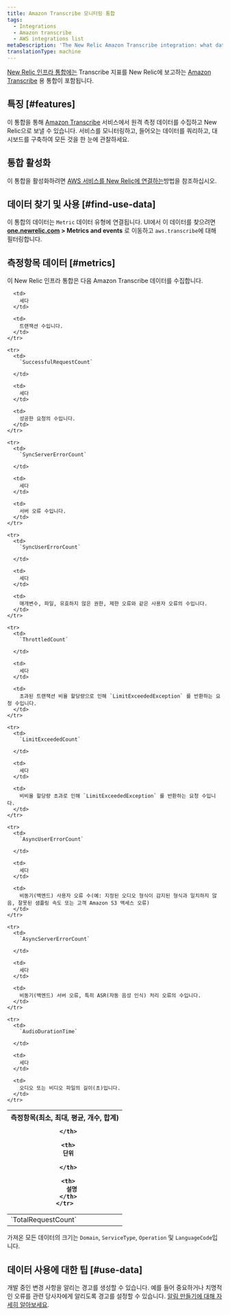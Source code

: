 ```yaml
---
title: Amazon Transcribe 모니터링 통합
tags:
  - Integrations
  - Amazon transcribe
  - AWS integrations list
metaDescription: 'The New Relic Amazon Transcribe integration: what data it reports, and how to enable it.'
translationType: machine
---
```


[New Relic 인프라 통합에는](/docs/infrastructure/integrations-getting-started/getting-started/introduction-infrastructure-integrations) Transcribe 지표를 New Relic에 보고하는 [Amazon Transcribe](https://aws.amazon.com/transcribe) 용 통합이 포함됩니다.

## 특징 [#features]

이 통합을 통해 [Amazon Transcribe](https://aws.amazon.com/transcribe/) 서비스에서 원격 측정 데이터를 수집하고 New Relic으로 보낼 수 있습니다. 서비스를 모니터링하고, 들어오는 데이터를 쿼리하고, 대시보드를 구축하여 모든 것을 한 눈에 관찰하세요.

## 통합 활성화

이 통합을 활성화하려면 [AWS 서비스를 New Relic에 연결하는](/docs/infrastructure/amazon-integrations/connect/aws-metric-stream/#set-up-metric-stream)방법을 참조하십시오.

## 데이터 찾기 및 사용 [#find-use-data]

이 통합의 데이터는 `Metric` 데이터 유형에 연결됩니다. UI에서 이 데이터를 찾으려면 **[one.newrelic.com](https://one.newrelic.com/all-capabilities) > Metrics and events** 로 이동하고 `aws.transcribe`에 대해 필터링합니다.

## 측정항목 데이터 [#metrics]

이 New Relic 인프라 통합은 다음 Amazon Transcribe 데이터를 수집합니다.

<table>
  <thead>
    <tr>
      <th style={{ width: "200px" }}>
        측정항목(최소, 최대, 평균, 개수, 합계)  

      </th>

      <th>
        단위  

      </th>

      <th>
        설명
      </th>
    </tr>
  </thead>

  <tbody>
    <tr>
      <td>
        `TotalRequestCount`
      </td>

      <td>
        세다
      </td>

      <td>
        트랜잭션 수입니다.
      </td>
    </tr>

    <tr>
      <td>
        `SuccessfulRequestCount`  

      </td>

      <td>
        세다
      </td>

      <td>
        성공한 요청의 수입니다.
      </td>
    </tr>

    <tr>
      <td>
        `SyncServerErrorCount`  

      </td>

      <td>
        세다
      </td>

      <td>
        서버 오류 수입니다.
      </td>
    </tr>

    <tr>
      <td>
        `SyncUserErrorCount`  

      </td>

      <td>
        세다
      </td>

      <td>
        매개변수, 파일, 유효하지 않은 권한, 제한 오류와 같은 사용자 오류의 수입니다.
      </td>
    </tr>

    <tr>
      <td>
        `ThrottledCount`  

      </td>

      <td>
        세다
      </td>

      <td>
        초과된 트랜잭션 비율 할당량으로 인해 `LimitExceededException` 를 반환하는 요청 수입니다.
      </td>
    </tr>

    <tr>
      <td>
        `LimitExceededCount`  

      </td>

      <td>
        세다
      </td>

      <td>
        비비율 할당량 초과로 인해 `LimitExceededException` 를 반환하는 요청 수입니다.
      </td>
    </tr>

    <tr>
      <td>
        `AsyncUserErrorCount`  

      </td>

      <td>
        세다
      </td>

      <td>
        비동기(백엔드) 사용자 오류 수(예: 지정된 오디오 형식이 감지된 형식과 일치하지 않음, 잘못된 샘플링 속도 또는 고객 Amazon S3 액세스 오류)
      </td>
    </tr>

    <tr>
      <td>
        `AsyncServerErrorCount`  

      </td>

      <td>
        세다
      </td>

      <td>
        비동기(백엔드) 서버 오류, 특히 ASR(자동 음성 인식) 처리 오류의 수입니다.
      </td>
    </tr>

    <tr>
      <td>
        `AudioDurationTime`  

      </td>

      <td>
        세다
      </td>

      <td>
        오디오 또는 비디오 파일의 길이(초)입니다.
      </td>
    </tr>
  </tbody>
</table>

가져온 모든 데이터의 크기는 `Domain`, `ServiceType`, `Operation` 및 `LanguageCode`입니다.

## 데이터 사용에 대한 팁 [#use-data]

개발 중인 변경 사항을 알리는 경고를 생성할 수 있습니다. 예를 들어 중요하거나 치명적인 오류를 관련 당사자에게 알리도록 경고를 설정할 수 있습니다. [알림 만들기에 대해 자세히 알아보세요](/docs/alerts-applied-intelligence/new-relic-alerts/learn-alerts/introduction-alerts).